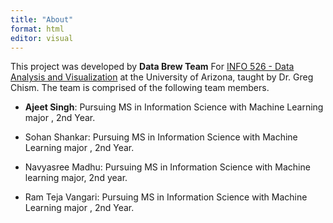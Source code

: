 ---
title: "About"
format: html
editor: visual
---

This project was developed by **Data Brew Team** For [INFO 526 - Data Analysis and Visualization](https://datavizaz.org/) at the University of Arizona, taught by Dr. Greg Chism. The team is comprised of the following team members.

-   **Ajeet Singh**: Pursuing MS in Information Science with Machine Learning major , 2nd Year.

-   Sohan Shankar: Pursuing MS in Information Science with Machine Learning major , 2nd Year.

-   Navyasree Madhu: Pursuing MS in Information Science with Machine learning major, 2nd year.

-   Ram Teja Vangari: Pursuing MS in Information Science with Machine Learning major , 2nd Year.
